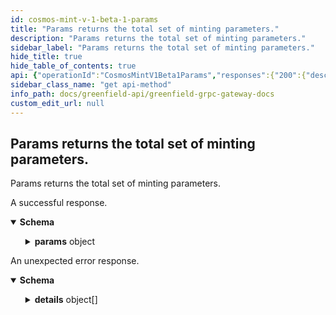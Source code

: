 ```yaml
---
id: cosmos-mint-v-1-beta-1-params
title: "Params returns the total set of minting parameters."
description: "Params returns the total set of minting parameters."
sidebar_label: "Params returns the total set of minting parameters."
hide_title: true
hide_table_of_contents: true
api: {"operationId":"CosmosMintV1Beta1Params","responses":{"200":{"description":"A successful response.","content":{"*/*":{"schema":{"type":"object","properties":{"params":{"description":"params defines the parameters of the module.","type":"object","properties":{"mint_denom":{"type":"string","title":"type of coin to mint"},"inflation_rate_change":{"type":"string","title":"maximum annual change in inflation rate"},"inflation_max":{"type":"string","title":"maximum inflation rate"},"inflation_min":{"type":"string","title":"minimum inflation rate"},"goal_bonded":{"type":"string","title":"goal of percent bonded atoms"},"blocks_per_year":{"type":"string","format":"uint64","title":"expected blocks per year"}}}},"description":"QueryParamsResponse is the response type for the Query/Params RPC method."}}}},"default":{"description":"An unexpected error response.","content":{"*/*":{"schema":{"type":"object","properties":{"code":{"type":"integer","format":"int32"},"message":{"type":"string"},"details":{"type":"array","items":{"type":"object","properties":{"@type":{"type":"string"}},"additionalProperties":{}}}}}}}}},"tags":["Query"],"description":"Params returns the total set of minting parameters.","method":"get","path":"/cosmos/mint/v1beta1/params","servers":[{"url":"https://gnfd-testnet-fullnode-tendermint-us.bnbchain.org"}],"info":{"title":"Greenfield - gRPC Gateway docs","description":"A REST interface for state queries","version":"1.0.0"},"postman":{"name":"Params returns the total set of minting parameters.","description":{"type":"text/plain"},"url":{"path":["cosmos","mint","v1beta1","params"],"host":["{{baseUrl}}"],"query":[],"variable":[]},"header":[{"key":"Accept","value":"*/*"}],"method":"GET"}}
sidebar_class_name: "get api-method"
info_path: docs/greenfield-api/greenfield-grpc-gateway-docs
custom_edit_url: null
---
```



## Params returns the total set of minting parameters.



Params returns the total set of minting parameters.

<div><ApiTabs><TabItem label={"200"} value={"200"}><div>

A successful response.

</div><div><MimeTabs schemaType={"response"}><TabItem label={"*/*"} value={"*/*"}><SchemaTabs><TabItem label={"Schema"} value={"Schema"}><details style={{}} data-collapsed={false} open={true}><summary style={{"textAlign":"left"}}><strong>Schema</strong></summary><div style={{"textAlign":"left","marginLeft":"1rem"}}></div><ul style={{"marginLeft":"1rem"}}><SchemaItem collapsible={true} className={"schemaItem"}><details style={{}}><summary style={{}}><strong>params</strong><span style={{"opacity":"0.6"}}> object</span></summary><div style={{"marginLeft":"1rem"}}><div style={{"marginTop":".5rem","marginBottom":".5rem"}}>

params defines the parameters of the module.

</div><SchemaItem collapsible={false} name={"mint_denom"} required={false} schemaName={"type of coin to mint"} qualifierMessage={undefined} schema={{"type":"string","title":"type of coin to mint"}}></SchemaItem><SchemaItem collapsible={false} name={"inflation_rate_change"} required={false} schemaName={"maximum annual change in inflation rate"} qualifierMessage={undefined} schema={{"type":"string","title":"maximum annual change in inflation rate"}}></SchemaItem><SchemaItem collapsible={false} name={"inflation_max"} required={false} schemaName={"maximum inflation rate"} qualifierMessage={undefined} schema={{"type":"string","title":"maximum inflation rate"}}></SchemaItem><SchemaItem collapsible={false} name={"inflation_min"} required={false} schemaName={"minimum inflation rate"} qualifierMessage={undefined} schema={{"type":"string","title":"minimum inflation rate"}}></SchemaItem><SchemaItem collapsible={false} name={"goal_bonded"} required={false} schemaName={"goal of percent bonded atoms"} qualifierMessage={undefined} schema={{"type":"string","title":"goal of percent bonded atoms"}}></SchemaItem><SchemaItem collapsible={false} name={"blocks_per_year"} required={false} schemaName={"uint64"} qualifierMessage={undefined} schema={{"type":"string","format":"uint64","title":"expected blocks per year"}}></SchemaItem></div></details></SchemaItem></ul></details></TabItem><TabItem label={"Example (from schema)"} value={"Example (from schema)"}><ResponseSamples responseExample={"{\n  \"params\": {\n    \"mint_denom\": \"string\",\n    \"inflation_rate_change\": \"string\",\n    \"inflation_max\": \"string\",\n    \"inflation_min\": \"string\",\n    \"goal_bonded\": \"string\",\n    \"blocks_per_year\": \"string\"\n  }\n}"} language={"json"}></ResponseSamples></TabItem></SchemaTabs></TabItem></MimeTabs></div></TabItem><TabItem label={"default"} value={"default"}><div>

An unexpected error response.

</div><div><MimeTabs schemaType={"response"}><TabItem label={"*/*"} value={"*/*"}><SchemaTabs><TabItem label={"Schema"} value={"Schema"}><details style={{}} data-collapsed={false} open={true}><summary style={{"textAlign":"left"}}><strong>Schema</strong></summary><div style={{"textAlign":"left","marginLeft":"1rem"}}></div><ul style={{"marginLeft":"1rem"}}><SchemaItem collapsible={false} name={"code"} required={false} schemaName={"int32"} qualifierMessage={undefined} schema={{"type":"integer","format":"int32"}}></SchemaItem><SchemaItem collapsible={false} name={"message"} required={false} schemaName={"string"} qualifierMessage={undefined} schema={{"type":"string"}}></SchemaItem><SchemaItem collapsible={true} className={"schemaItem"}><details style={{}}><summary style={{}}><strong>details</strong><span style={{"opacity":"0.6"}}> object[]</span></summary><div style={{"marginLeft":"1rem"}}><li><div style={{"fontSize":"var(--ifm-code-font-size)","opacity":"0.6","marginLeft":"-.5rem","paddingBottom":".5rem"}}>Array [</div></li><SchemaItem collapsible={false} name={"@type"} required={false} schemaName={"string"} qualifierMessage={undefined} schema={{"type":"string"}}></SchemaItem><li><div style={{"fontSize":"var(--ifm-code-font-size)","opacity":"0.6","marginLeft":"-.5rem"}}>]</div></li></div></details></SchemaItem></ul></details></TabItem><TabItem label={"Example (from schema)"} value={"Example (from schema)"}><ResponseSamples responseExample={"{\n  \"code\": 0,\n  \"message\": \"string\",\n  \"details\": [\n    {\n      \"@type\": \"string\"\n    }\n  ]\n}"} language={"json"}></ResponseSamples></TabItem></SchemaTabs></TabItem></MimeTabs></div></TabItem></ApiTabs></div>
      